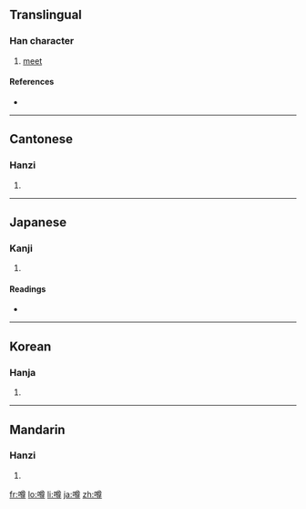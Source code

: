 ==Translingual==

===Han character===
{{Han char|rn=30|rad=口|as=12|sn=15|four=6804<sub>6</sub>|canj=口廿田戈 (RTWI)}}

# [[meet]]

====References====
* {{Han ref|kx=0208.060|dkj=04286|dj=0431.030|hdz=10686.050|uh=5642|ud=22082|bh=E4F7|bd=58615}}

----

==Cantonese==

===Hanzi===
{{yue-hanzi|jyut=|y=jyun2}}

# {{defn|Cantonese}}

----

==Japanese==

===Kanji===
{{ja-kanji|grade=|rs=口12}}

# {{defn|Japanese}}

====Readings====
* {{ja-readings|on=[[そん]] (son)|kun=[[うわさ]] (uwasa)}}

----

==Korean==

===Hanja===
{{ko-hanja|hangeul=준|rv=jun|mr=chun}}

# {{defn|Korean}}

----

==Mandarin==

===Hanzi===
{{cmn-hanzi|pin=[[kuò]] ([[kuo4]]), [[zǔn]] ([[zun3]])|wg=k'uo<sup>4</sup>, tsun<sup>3</sup>}}

# {{defn|Mandarin}}

[[fr:噂]]
[[lo:噂]]
[[li:噂]]
[[ja:噂]]
[[zh:噂]]